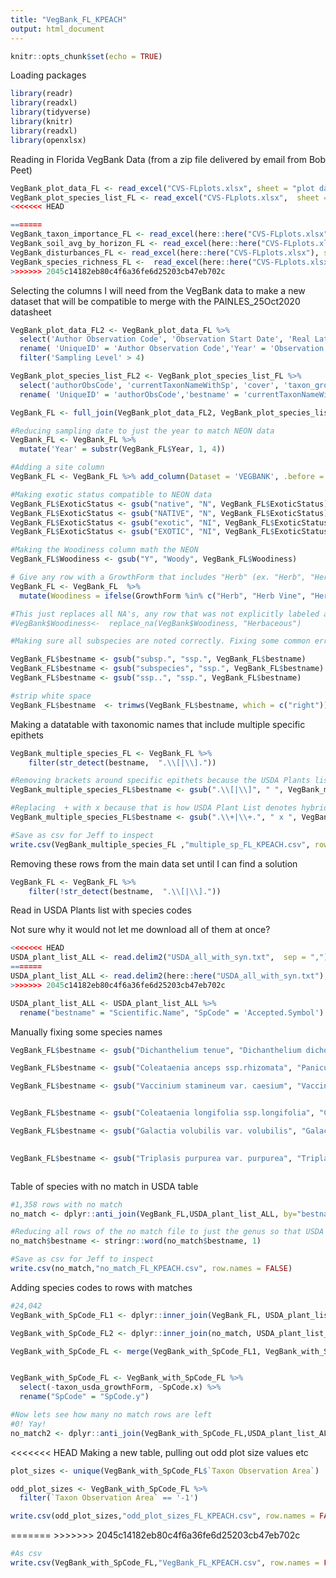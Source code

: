 ```yaml
---
title: "VegBank_FL_KPEACH"
output: html_document
---
```


```r
knitr::opts_chunk$set(echo = TRUE)
```


Loading packages 

```r

library(readr)
library(readxl)
library(tidyverse)
library(knitr)
library(readxl)
library(openxlsx)

```

Reading in Florida VegBank Data (from a zip file delivered by email from Bob Peet)

```r


VegBank_plot_data_FL <- read_excel("CVS-FLplots.xlsx", sheet = "plot data")
VegBank_plot_species_list_FL <- read_excel("CVS-FLplots.xlsx",  sheet = "plot species list")
<<<<<<< HEAD

=======
VegBank_taxon_importance_FL <- read_excel(here::here("CVS-FLplots.xlsx"),  sheet = "taxon importance")
VegBank_soil_avg_by_horizon_FL <- read_excel(here::here("CVS-FLplots.xlsx"), sheet = "soil data avgd by horizon")
VegBank_disturbances_FL <- read_excel(here::here("CVS-FLplots.xlsx"), sheet = "disturbances")
VegBank_species_richness_FL <-  read_excel(here::here("CVS-FLplots.xlsx"), sheet = "plot species richness")
>>>>>>> 2045c14182eb80c4f6a36fe6d25203cb47eb702c

```

Selecting the columns I will need from the VegBank data to make a new dataset that will be compatible to merge with the PAINLES_25Oct2020 datasheet

```r


VegBank_plot_data_FL2 <- VegBank_plot_data_FL %>%
  select('Author Observation Code', 'Observation Start Date', 'Real Latitude', 'Real Longitude', 'Taxon Observation Area', 'Sampling Level', 'previousObsCode') %>%
  rename( 'UniqueID' = 'Author Observation Code','Year' = 'Observation Start Date', 'Lat' = 'Real Latitude', 'Long' = 'Real Longitude' ) %>%
  filter('Sampling Level' > 4)

VegBank_plot_species_list_FL2 <- VegBank_plot_species_list_FL %>%
  select('authorObsCode', 'currentTaxonNameWithSp', 'cover', 'taxon_growthForm_short', 'taxon_woody', 'taxon_exotic', 'taxon_usda_growthForm', 'taxon_usda_code', 'taxon_woody') %>%
  rename( 'UniqueID' = 'authorObsCode','bestname' = 'currentTaxonNameWithSp', 'PctCov' = 'cover', 'SpCode' = 'taxon_usda_code', 'ExoticStatus' = 'taxon_exotic', 'GrowthForm' = 'taxon_growthForm_short', 'Woodiness' = 'taxon_woody')

VegBank_FL <- full_join(VegBank_plot_data_FL2, VegBank_plot_species_list_FL2, by = 'UniqueID')

#Reducing sampling date to just the year to match NEON data
VegBank_FL <- VegBank_FL %>% 
  mutate('Year' = substr(VegBank_FL$Year, 1, 4))

#Adding a site column
VegBank_FL <- VegBank_FL %>% add_column(Dataset = 'VEGBANK', .before = "UniqueID")  %>% add_column(Zone = 'L48', .before = "UniqueID")

#Making exotic status compatible to NEON data
VegBank_FL$ExoticStatus <- gsub("native", "N", VegBank_FL$ExoticStatus)
VegBank_FL$ExoticStatus <- gsub("NATIVE", "N", VegBank_FL$ExoticStatus)
VegBank_FL$ExoticStatus <- gsub("exotic", "NI", VegBank_FL$ExoticStatus)
VegBank_FL$ExoticStatus <- gsub("EXOTIC", "NI", VegBank_FL$ExoticStatus)

#Making the Woodiness column math the NEON 
VegBank_FL$Woodiness <- gsub("Y", "Woody", VegBank_FL$Woodiness)

# Give any row with a GrowthForm that includes "Herb" (ex. "Herb", "Herb Vine", "Herb Shrub") a Woodiness classification of ""Herbaceous". 
VegBank_FL <- VegBank_FL  %>% 
  mutate(Woodiness = ifelse(GrowthForm %in% c("Herb", "Herb Vine", "Herb Shrub", "Herb Shrub Vine"), 'Herbaceous', Woodiness))

#This just replaces all NA's, any row that was not explicitly labeled as 'Woody" as Herbaceous which could be wrong so I did not run it
#VegBank$Woodiness<-  replace_na(VegBank$Woodiness, "Herbaceous")

#Making sure all subspecies are noted correctly. Fixing some common errors that would prevent the species name from matching with the USDA plant list

VegBank_FL$bestname <- gsub("subsp.", "ssp.", VegBank_FL$bestname)
VegBank_FL$bestname <- gsub("subspecies", "ssp.", VegBank_FL$bestname)
VegBank_FL$bestname <- gsub("ssp..", "ssp.", VegBank_FL$bestname)

#strip white space
VegBank_FL$bestname  <- trimws(VegBank_FL$bestname, which = c("right"))

```

Making a datatable with taxonomic names that include multiple specific epithets

```r

VegBank_multiple_species_FL <- VegBank_FL %>%
    filter(str_detect(bestname,  ".\\[|\\]."))

#Removing brackets around specific epithets because the USDA Plants list does not use them..may be preventing matches
VegBank_multiple_species_FL$bestname <- gsub(".\\[|\\]", " ", VegBank_multiple_species_FL$bestname)

#Replacing  + with x because that is how USDA Plant List denotes hybrides
VegBank_multiple_species_FL$bestname <- gsub(".\\+|\\+.", " x ", VegBank_multiple_species_FL$bestname)

#Save as csv for Jeff to inspect
write.csv(VegBank_multiple_species_FL ,"multiple_sp_FL_KPEACH.csv", row.names = FALSE)

```

Removing these rows from the main data set until I can find a solution
```r

VegBank_FL <- VegBank_FL %>%
    filter(!str_detect(bestname,  ".\\[|\\]."))


```

Read in USDA Plants list with species codes

Not sure why it would not let me download all of them at once?

```r


<<<<<<< HEAD
USDA_plant_list_ALL <- read.delim2("USDA_all_with_syn.txt",  sep = ",")
=======
USDA_plant_list_ALL <- read.delim2(here::here("USDA_all_with_syn.txt"),  sep = ",")
>>>>>>> 2045c14182eb80c4f6a36fe6d25203cb47eb702c

USDA_plant_list_ALL <- USDA_plant_list_ALL %>%
  rename("bestname" = "Scientific.Name", "SpCode" = 'Accepted.Symbol') 

```


Manually fixing some species names

```r

VegBank_FL$bestname <- gsub("Dichanthelium tenue", "Dichanthelium dichotomum var. tenue", VegBank_FL$bestname)

VegBank_FL$bestname <- gsub("Coleataenia anceps ssp.rhizomata", "Panicum anceps", VegBank_FL$bestname)

VegBank_FL$bestname <- gsub("Vaccinium stamineum var. caesium", "Vaccinium stamineum", VegBank_FL$bestname)


VegBank_FL$bestname <- gsub("Coleataenia longifolia ssp.longifolia", "Coleataenia longifolia", VegBank_FL$bestname)

VegBank_FL$bestname <- gsub("Galactia volubilis var. volubilis", "Galactia volubilis", VegBank_FL$bestname)
	

VegBank_FL$bestname <- gsub("Triplasis purpurea var. purpurea", "Triplasis purpurea", VegBank_FL$bestname)



```




Table of species with no match in USDA table

```r

#1,358 rows with no match
no_match <- dplyr::anti_join(VegBank_FL,USDA_plant_list_ALL, by="bestname")

#Reducing all rows of the no match file to just the genus so that USDA can find matches
no_match$bestname <- stringr::word(no_match$bestname, 1)

#Save as csv for Jeff to inspect
write.csv(no_match,"no_match_FL_KPEACH.csv", row.names = FALSE)

```



Adding species codes to rows with matches

```r

#24,042
VegBank_with_SpCode_FL1 <- dplyr::inner_join(VegBank_FL, USDA_plant_list_ALL, by="bestname")

VegBank_with_SpCode_FL2 <- dplyr::inner_join(no_match, USDA_plant_list_ALL, by="bestname")

VegBank_with_SpCode_FL <- merge(VegBank_with_SpCode_FL1, VegBank_with_SpCode_FL2, all = TRUE)


VegBank_with_SpCode_FL <- VegBank_with_SpCode_FL %>%
  select(-taxon_usda_growthForm, -SpCode.x) %>%
  rename("SpCode" = "SpCode.y")

#Now lets see how many no match rows are left
#0! Yay!
no_match2 <- dplyr::anti_join(VegBank_with_SpCode_FL,USDA_plant_list_ALL, by="bestname")

```

<<<<<<< HEAD
Making a new table, pulling out odd plot size values etc

```r

plot_sizes <- unique(VegBank_with_SpCode_FL$`Taxon Observation Area`)

odd_plot_sizes <- VegBank_with_SpCode_FL %>%
  filter(`Taxon Observation Area` == '-1')

write.csv(odd_plot_sizes,"odd_plot_sizes_FL_KPEACH.csv", row.names = FALSE)

```



=======
>>>>>>> 2045c14182eb80c4f6a36fe6d25203cb47eb702c
```r

#As csv
write.csv(VegBank_with_SpCode_FL,"VegBank_FL_KPEACH.csv", row.names = FALSE)

```